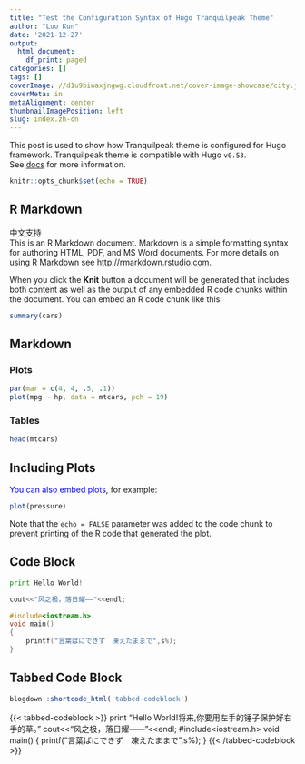 ```yaml
---
title: "Test the Configuration Syntax of Hugo Tranquilpeak Theme"
author: "Luo Kun"
date: '2021-12-27'
output:
  html_document:
    df_print: paged
categories: []
tags: []
coverImage: //d1u9biwaxjngwg.cloudfront.net/cover-image-showcase/city.jpg
coverMeta: in
metaAlignment: center
thumbnailImagePosition: left
slug: index.zh-cn
---
```


This post is used to show how Tranquilpeak theme is configured for Hugo framework. Tranquilpeak theme is compatible with Hugo `v0.53`.  
See [docs](https://github.com/kakawait/hugo-tranquilpeak-theme/blob/master/docs/user.md#tags) for more information.
<!-- more -->

```r
knitr::opts_chunk$set(echo = TRUE)
```

## R Markdown

中文支持   
This is an R Markdown document. Markdown is a simple formatting syntax for authoring HTML, PDF, and MS Word documents. For more details on using R Markdown see <http://rmarkdown.rstudio.com>.

When you click the **Knit** button a document will be generated that includes both content as well as the output of any embedded R code chunks within the document. You can embed an R code chunk like this:

```r
summary(cars)
```
## Markdown {.tabset}
### Plots
```r
par(mar = c(4, 4, .5, .1))
plot(mpg ~ hp, data = mtcars, pch = 19)
```

### Tables
```r
head(mtcars)
```
## Including Plots

<font color = blue>You can also embed plots</font>, for example:

```r
plot(pressure)
```

Note that the `echo = FALSE` parameter was added to the code chunk to prevent printing of the R code that generated the plot.

## Code Block
```python
print Hello World!
```
```cpp
cout<<"风之极，落日耀——"<<endl;
```
```c
#include<iostream.h>
void main()
{ 
    printf("言葉ばにできず　凍えたままで",s%);
}
```

## Tabbed Code Block

```r
blogdown::shortcode_html('tabbed-codeblock')
```
{{< tabbed-codeblock >}}
    <!-- tab python -->
        print "Hello World!将来,你要用左手的锤子保护好右手的草。" 
    <!-- endtab -->
    <!-- tab cpp -->
        cout<<"风之极，落日耀——"<<endl;
    <!-- endtab -->
    <!-- tab c-->
        #include<iostream.h>
	      void main()
        { 
            printf("言葉ばにできず　凍えたままで",s%);
        }
    <!-- endtab -->
{{< /tabbed-codeblock >}}
